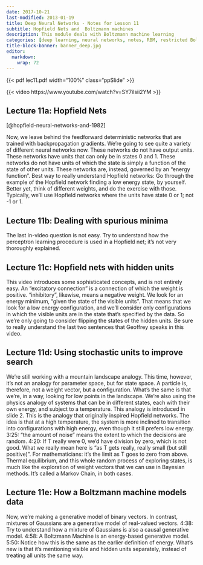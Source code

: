 ```yaml
---
date: 2017-10-21
last-modified: 2013-01-19
title: Deep Neural Networks - Notes for Lesson 11
subtitle: Hopfield Nets and  Boltzmann machines
description: This module deals with Boltzmann machine learning
categories: [deep learning, neural networks, notes, RBM, restricted Boltzmann machine, coursera] 
title-block-banner: banner_deep.jpg
editor: 
  markdown: 
    wrap: 72
---
```


```{=html}
<style>
.a4paper {margin: 0; aspect-ratio: 1 / 1.41;}
.letterpaper  {margin: 0; aspect-ratio: 22 / 17;}
.ppSlide {margin: 0; aspect-ratio: 22 / 13;}
</style>
```
{{< pdf lec11.pdf width="100%" class="ppSlide" >}}

::: column-margin
{{< video https://www.youtube.com/watch?v=SY7ilsii2YM >}}
:::


## Lecture 11a: Hopfield Nets 

[@hopfield-neural-networks-and-1982]

Now, we leave behind the feedforward deterministic networks that are trained with backpropagation gradients. We're going to see quite a variety of different neural networks now. 
These networks do not have output units. 
These networks have units that can only be in states 0 and 1. 
These networks do not have units of which the state is simply a function of the state of other units. 
These networks are, instead, governed by an "energy function". 
Best way to really understand Hopfield networks: Go through the example of the Hopfield network finding a low energy state, by yourself. Better yet, think of different weights, and do the exercise with those. 
Typically, we'll use Hopfield networks where the units have state 0 or 1; not -1 or 1. 

## Lecture 11b: Dealing with spurious minima 

The last in-video question is not easy. Try to understand how the perceptron learning procedure is used in a Hopfield net; it's not very thoroughly explained. 

## Lecture 11c: Hopfield nets with hidden units 

This video introduces some sophisticated concepts, and is not entirely easy. 
An "excitatory connection" is a connection of which the weight is positive. "inhibitory", likewise, means a negative weight. 
We look for an energy minimum, "given the state of the visible units". That means that we look for a low energy configuration, and we'll consider only configurations in which the visible units are in the state that's specified by the data. So we're only going to consider flipping the states of the hidden units. 
Be sure to really understand the last two sentences that Geoffrey speaks in this video. 

## Lecture 11d: Using stochastic units to improve search 

We're still working with a mountain landscape analogy. 
This time, however, it's not an analogy for parameter space, but for state space. 
A particle is, therefore, not a weight vector, but a configuration. 
What's the same is that we're, in a way, looking for low points in the landscape. 
We're also using the physics analogy of systems that can be in different states, each with their own energy, and subject to a temperature. 
This analogy is introduced in slide 2. 
This is the analogy that originally inspired Hopfield networks. 
The idea is that at a high temperature, the system is more inclined to transition into configurations with high energy, even though it still prefers low energy. 
3:25: "the amount of noise" means the extent to which the decisions are random. 
4:20: If T really were 0, we'd have division by zero, which is not good. What we really mean here is "as T gets really, really small (but still positive)". 
For mathematicians: it's the limit as T goes to zero from above. 
Thermal equilibrium, and this whole random process of exploring states, is much like the exploration of weight vectors that we can use in Bayesian methods. It's called a Markov Chain, in both cases. 

## Lecture 11e: How a Boltzmann machine models data 

Now, we're making a generative model of binary vectors. In contrast, mixtures of Gaussians are a generative model of real-valued vectors. 
4:38: Try to understand how a mixture of Gaussians is also a causal generative model. 
4:58: A Boltzmann Machine is an energy-based generative model. 
5:50: Notice how this is the same as the earlier definition of energy. What's new is that it's mentioning visible and hidden units separately, instead of treating all units the same way. 
